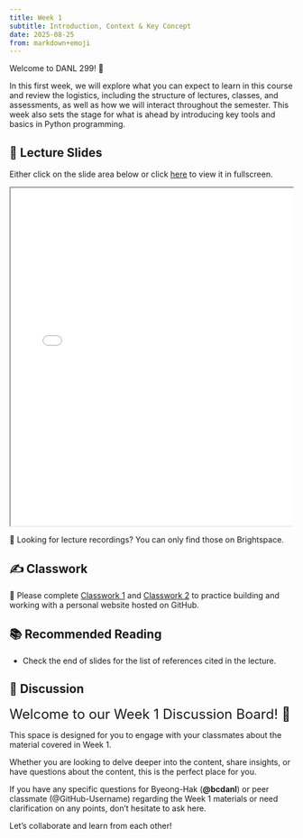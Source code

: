 ```yaml
---
title: Week 1
subtitle: Introduction, Context & Key Concept
date: 2025-08-25
from: markdown+emoji
---
```


Welcome to DANL 299! 👋 

In this first week, we will explore what you can expect to learn in this course and review the logistics, including the structure of lectures, classes, and assessments, as well as how we will interact throughout the semester. This week also sets the stage for what is ahead by introducing key tools and basics in Python programming.


## 🏫 Lecture Slides 

Either click on the slide area below or click [here](../danl-lec/danl-299-lec-01-2025-0825.html){target='_blank'} to view it in fullscreen.

<div class="container" style="position: relative;overflow: hidden;width: 100%;min-height:600px;">
<iframe src="../danl-lec/danl-299-lec-01-2025-0825.html" style="position=absolute;top: 0;left: 0;bottom: 0;right: 0;width: 100%;min-height:600px;"></iframe>
</div>


🎥 Looking for lecture recordings? You can only find those on Brightspace.

## ✍️ Classwork

🚧 Please complete [Classwork 1](../danl-cw/danl-299-cw-01.qmd){target="_blank"} and [Classwork 2](../danl-cw/danl-299-cw-02.qmd){target="_blank"} to practice building and working with a personal website hosted on GitHub.

## 📚 Recommended Reading

- Check the end of slides for the list of references cited in the lecture.

## 💬 Discussion

<font size = "5">Welcome to our Week 1 Discussion Board! 👋 </font>


This space is designed for you to engage with your classmates about the material covered in Week 1.

Whether you are looking to delve deeper into the content, share insights, or have questions about the content, this is the perfect place for you.

If you have any specific questions for Byeong-Hak (**@bcdanl**) or peer classmate (@GitHub-Username) regarding the Week 1 materials or need clarification on any points, don't hesitate to ask here. 

Let's collaborate and learn from each other!
